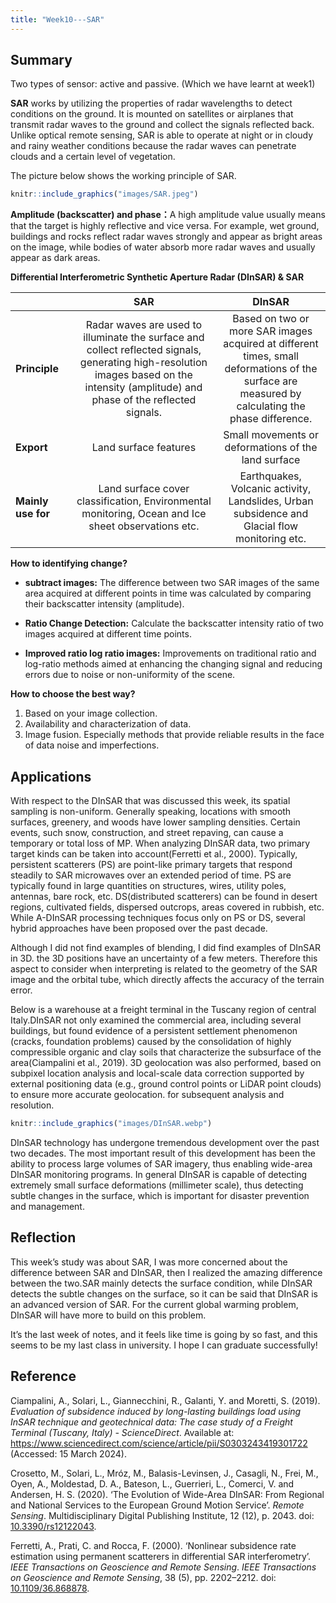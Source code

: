 ```yaml
---
title: "Week10---SAR"
---
```


## Summary

Two types of sensor: active and passive. (Which we have learnt at week1)

**SAR** works by utilizing the properties of radar wavelengths to detect conditions on the ground. It is mounted on satellites or airplanes that transmit radar waves to the ground and collect the signals reflected back. Unlike optical remote sensing, SAR is able to operate at night or in cloudy and rainy weather conditions because the radar waves can penetrate clouds and a certain level of vegetation.

The picture below shows the working principle of SAR.

```r
knitr::include_graphics("images/SAR.jpeg")
```

**Amplitude (backscatter) and phase：**A high amplitude value usually means that the target is highly reflective and vice versa. For example, wet ground, buildings and rocks reflect radar waves strongly and appear as bright areas on the image, while bodies of water absorb more radar waves and usually appear as dark areas.

**Differential Interferometric Synthetic Aperture Radar (DInSAR) & SAR**

|                    |                                                                                          SAR                                                                                           |                                                                      DInSAR                                                                      |
|--------------|:-------------------------------:|:-----------------------:|
| **Principle**      | Radar waves are used to illuminate the surface and collect reflected signals, generating high-resolution images based on the intensity (amplitude) and phase of the reflected signals. | Based on two or more SAR images acquired at different times, small deformations of the surface are measured by calculating the phase difference. |
| **Export**         |                                                                                 Land surface features                                                                                  |                                               Small movements or deformations of the land surface                                                |
| **Mainly use for** |                                           Land surface cover classification, Environmental monitoring, Ocean and Ice sheet observations etc.                                           |                          Earthquakes, Volcanic activity, Landslides, Urban subsidence and Glacial flow monitoring etc.                           |

**How to identifying change?**

-   **subtract images:** The difference between two SAR images of the same area acquired at different points in time was calculated by comparing their backscatter intensity (amplitude).

-   **Ratio Change Detection:** Calculate the backscatter intensity ratio of two images acquired at different time points.

-   **Improved ratio log ratio images:** Improvements on traditional ratio and log-ratio methods aimed at enhancing the changing signal and reducing errors due to noise or non-uniformity of the scene.

**How to choose the best way?**

1.  Based on your image collection.
2.  Availability and characterization of data.
3.  Image fusion. Especially methods that provide reliable results in the face of data noise and imperfections.

## Applications

With respect to the DInSAR that was discussed this week, its spatial sampling is non-uniform. Generally speaking, locations with smooth surfaces, greenery, and woods have lower sampling densities. Certain events, such snow, construction, and street repaving, can cause a temporary or total loss of MP. When analyzing DInSAR data, two primary target kinds can be taken into account(Ferretti et al., 2000). Typically, persistent scatterers (PS) are point-like primary targets that respond steadily to SAR microwaves over an extended period of time. PS are typically found in large quantities on structures, wires, utility poles, antennas, bare rock, etc. DS(distributed scatterers) can be found in desert regions, cultivated fields, dispersed outcrops, areas covered in rubbish, etc. While A-DInSAR processing techniques focus only on PS or DS, several hybrid approaches have been proposed over the past decade.

Although I did not find examples of blending, I did find examples of DInSAR in 3D. the 3D positions have an uncertainty of a few meters. Therefore this aspect to consider when interpreting is related to the geometry of the SAR image and the orbital tube, which directly affects the accuracy of the terrain error.

Below is a warehouse at a freight terminal in the Tuscany region of central Italy.DInSAR not only examined the commercial area, including several buildings, but found evidence of a persistent settlement phenomenon (cracks, foundation problems) caused by the consolidation of highly compressible organic and clay soils that characterize the subsurface of the area(Ciampalini et al., 2019). 3D geolocation was also performed, based on subpixel location analysis and local-scale data correction supported by external positioning data (e.g., ground control points or LiDAR point clouds) to ensure more accurate geolocation. for subsequent analysis and resolution.

```r
knitr::include_graphics("images/DInSAR.webp")
```

DInSAR technology has undergone tremendous development over the past two decades. The most important result of this development has been the ability to process large volumes of SAR imagery, thus enabling wide-area DInSAR monitoring programs. In general DInSAR is capable of detecting extremely small surface deformations (millimeter scale), thus detecting subtle changes in the surface, which is important for disaster prevention and management.

## Reflection

This week's study was about SAR, I was more concerned about the difference between SAR and DInSAR, then I realized the amazing difference between the two.SAR mainly detects the surface condition, while DInSAR detects the subtle changes on the surface, so it can be said that DInSAR is an advanced version of SAR. For the current global warming problem, DInSAR will have more to build on this problem.

It's the last week of notes, and it feels like time is going by so fast, and this seems to be my last class in university. I hope I can graduate successfully!

## Reference

Ciampalini, A., Solari, L., Giannecchini, R., Galanti, Y. and Moretti, S. (2019). *Evaluation of subsidence induced by long-lasting buildings load using InSAR technique and geotechnical data: The case study of a Freight Terminal (Tuscany, Italy) - ScienceDirect*. Available at: <https://www.sciencedirect.com/science/article/pii/S0303243419301722> (Accessed: 15 March 2024).

Crosetto, M., Solari, L., Mróz, M., Balasis-Levinsen, J., Casagli, N., Frei, M., Oyen, A., Moldestad, D. A., Bateson, L., Guerrieri, L., Comerci, V. and Andersen, H. S. (2020). 'The Evolution of Wide-Area DInSAR: From Regional and National Services to the European Ground Motion Service'. *Remote Sensing*. Multidisciplinary Digital Publishing Institute, 12 (12), p. 2043. doi: [10.3390/rs12122043](https://doi.org/10.3390/rs12122043).

Ferretti, A., Prati, C. and Rocca, F. (2000). 'Nonlinear subsidence rate estimation using permanent scatterers in differential SAR interferometry'. *IEEE Transactions on Geoscience and Remote Sensing*. *IEEE Transactions on Geoscience and Remote Sensing*, 38 (5), pp. 2202--2212. doi: [10.1109/36.868878](https://doi.org/10.1109/36.868878).
